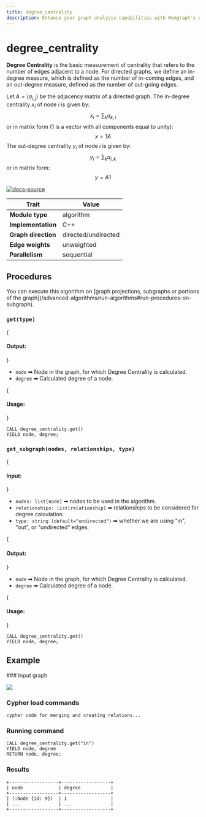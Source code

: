 ```yaml
---
title: degree_centrality
description: Enhance your graph analysis capabilities with Memgraph's degree centrality measures. Learn how to assess the significance of nodes within graphs using tutorials and comprehensive documentation.
---
```



# degree_centrality


**Degree Centrality** is the basic measurement of centrality that refers to the
number of edges adjacent to a node. For directed graphs, we define an in-degree
measure, which is defined as the number of in-coming edges, and an out-degree
measure, defined as the number of out-going edges.

Let $A = (a_{i,j})$ be the adjacency matrix of a directed graph. The in-degree centrality $x_{i}$ of node $i$ is given by: $$x_{i} = \sum_k a_{k,i}$$ or in matrix form (1 is a vector with all components equal to unity): $$x = 1 A$$ The out-degree centrality $y_{i}$ of node $i$ is given by: $$y_{i} = \sum_k a_{i,k}$$ or in matrix form: $$y = A 1$$

[![docs-source](https://img.shields.io/badge/source-degree_centrality-FB6E00?logo=github&style=for-the-badge)](https://github.com/memgraph/mage/blob/main/cpp/degree_centrality_module/algorithm/degree_centrality.cpp)

| Trait               | Value                                                 |
| ------------------- | ----------------------------------------------------- |
| **Module type**     | algorithm  |
| **Implementation**  | C++        |
| **Graph direction** | directed/undirected   |
| **Edge weights**    | unweighted |
| **Parallelism**     | sequential |

## Procedures

<Callout type="info">
You can execute this algorithm on [graph projections, subgraphs or portions of the graph](/advanced-algorithms/run-algorithms#run-procedures-on-subgraph).
</Callout>

### `get(type)`

{<h4> Output: </h4>}

- `node` ➡ Node in the graph, for which Degree Centrality is calculated.
- `degree` ➡ Calculated degree of a node.

{<h4> Usage: </h4>}

```cypher
CALL degree_centrality.get()
YIELD node, degree;
```

### `get_subgraph(nodes, relationships, type)`

{<h4> Input: </h4>}

- `nodes: list[node]` ➡ nodes to be used in the algorithm.
- `relationships: list[relationship]` ➡ relationships to be considered for 
degree calculation.
- `type: string (default="undirected")` ➡ whether we are using "in", "out", or 
"undirected" edges.

{<h4> Output: </h4>}

- `node` ➡ Node in the graph, for which Degree Centrality is calculated.
- `degree` ➡ Calculated degree of a node.

{<h4> Usage: </h4>}

```cypher
CALL degree_centrality.get()
YIELD node, degree;
```

## Example

<Steps>
### Input graph

![](/pages/advanced-algorithms/available-algorithms/degree_centrality/memgraph-degree-centrality.png)

### Cypher load commands

```
cypher code for merging and creating relations...
```

### Running command

```
CALL degree_centrality.get("in")
YIELD node, degree
RETURN node, degree;
```

### Results

```
+------------------+------------------+
| node             | degree           |
+------------------+------------------+
| (:Node {id: 9})  | 1                |
| ...              | ...              |
+------------------+------------------+
```
</Steps>


